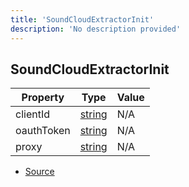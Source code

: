 ```yaml
---
title: 'SoundCloudExtractorInit'
description: 'No description provided'
---
```


## SoundCloudExtractorInit

| Property   | Type                                                                                              | Value |
| ---------- | ------------------------------------------------------------------------------------------------- | ----- |
| clientId   | [string](https://developer.mozilla.org/en-US/docs/Web/JavaScript/Reference/Global_Objects/String) | N/A   |
| oauthToken | [string](https://developer.mozilla.org/en-US/docs/Web/JavaScript/Reference/Global_Objects/String) | N/A   |
| proxy      | [string](https://developer.mozilla.org/en-US/docs/Web/JavaScript/Reference/Global_Objects/String) | N/A   |

- [Source](https://github.com/androz2091/discord-player/blob/ce04b3f4c6671029ce4d4aa9090e56ac7e7f5666/packages/extractor/src/extractors/SoundCloudExtractor.ts#L17)
